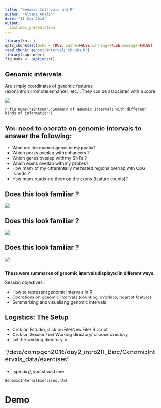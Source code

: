 ```yaml
---
title: "Genomic Intervals and R"
author: "Altuna Akalin"
date: "13 Sep 2016"
output: 
  ioslides_presentation
---
```


```r
library(knitr)
opts_chunk$set(echo = TRUE, cache=FALSE,warning=FALSE,message=FALSE)
read_chunk('genomicIntervals_chunks.R')
library(captioner)
fig_nums <- captioner()

```


## Genomic intervals
Are simply coordinates of genomic features (exon,intron,promoter,enhancer, etc.). They can be associated with a score.

![](../nonR_Figures/genomeIntervalSummary.png) 
 
 `r fig_nums("gintsum","Summary of genomic intervals with different kinds of information")`


## You need to operate on genomic intervals to answer the following:

- What are the nearest genes to my peaks?
- Which peaks overlap with enhancers ?
- Which genes overlap with my SNPs ?
- Which exons overlap with my probes?
- How many of my differentially methlated regions overlap with CpG islands ?
- How many reads are there on the exons (feature counts)?



## Does this look familiar ?

<div class="centered">
<img src="../nonR_Figures/nsmb.2599-F4.jpg" style="max-width:100%;" />
</div>



## Does this look familiar ?

<div class="centered">
<img src="../nonR_Figures/nature08514-f6.2.jpg" style="max-width:80%;" />
</div>

## Does this look familiar ?

<div class="centered">
<img src="../nonR_Figures/nature10716-f2.2.jpg" style="max-width:100%;" />
</div>

## 
**These were summaries of genomic intervals displayed in different ways. **

Session objectives:

- How to represent genomic intervals in R
- Operations on genomic intervals (counting, overlaps, nearest feature)
- Summarizing and visualizing genomic intervals

## Logistics: The Setup

- Click on Rstudio, click on File/New File/ R script
- Click on Session/ set Working directory/ choose directory
- set the working directory to:

<div style="font-size:20px">
"/data/compgen2016/day2_intro2R_Bioc/GenomicIntervals_data/exercises"
</div>
- type *dir()*, you should see:
```
GenomicIntervalExercises.html
```


# Demo

